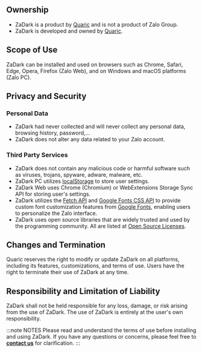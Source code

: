 ## Ownership

* ZaDark is a product by [Quaric](https://quaric.com) and is not a product of Zalo Group.
* ZaDark is developed and owned by [Quaric](https://quaric.com).

## Scope of Use

ZaDark can be installed and used on browsers such as Chrome, Safari, Edge, Opera, Firefox (Zalo Web), and on Windows and macOS platforms (Zalo PC).

## Privacy and Security

### Personal Data

* ZaDark had never collected and will never collect any personal data, browsing history, password,...
* ZaDark does not alter any data related to your Zalo account.

### Third Party Services

* ZaDark does not contain any malicious code or harmful software such as viruses, trojans, spyware, adware, malware, etc.
* ZaDark PC utilizes [localStorage](https://developer.mozilla.org/en-US/docs/Web/API/Window/localStorage) to store user settings.
* ZaDark Web uses Chrome (Chromium) or WebExtensions Storage Sync API for storing user's settings.
* ZaDark utilizes the [Fetch API](https://developer.mozilla.org/en-US/docs/Web/API/Fetch\_API/Using\_Fetch) and [Google Fonts CSS API](https://developers.google.com/fonts) to provide custom font customization features from [Google Fonts](https://fonts.google.com/), enabling users to personalize the Zalo interface.
* ZaDark uses open source libraries that are widely trusted and used by the programming community. All are listed at [Open Source Licenses](/open-source-licenses).

## Changes and Termination

Quaric reserves the right to modify or update ZaDark on all platforms, including its features, customizations, and terms of use. Users have the right to terminate their use of ZaDark at any time.

## Responsibility and Limitation of Liability

ZaDark shall not be held responsible for any loss, damage, or risk arising from the use of ZaDark. The use of ZaDark is entirely at the user's own responsibility.

:::note NOTES
Please read and understand the terms of use before installing and using ZaDark. If you have any questions or concerns, please feel free to [**contact us**](/contact) for clarification.
:::